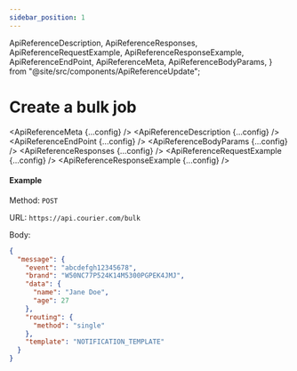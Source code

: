 ```yaml
---
sidebar_position: 1
---
```


  ApiReferenceDescription,
  ApiReferenceResponses,
  ApiReferenceRequestExample,
  ApiReferenceResponseExample,
  ApiReferenceEndPoint,
  ApiReferenceMeta,
  ApiReferenceBodyParams,
} from "@site/src/components/ApiReferenceUpdate";


# Create a bulk job

<ApiReferenceMeta {...config} />
<ApiReferenceDescription {...config} />
<ApiReferenceEndPoint {...config} />
<ApiReferenceBodyParams {...config} />
<ApiReferenceResponses {...config} />
<ApiReferenceRequestExample {...config} />
<ApiReferenceResponseExample {...config} />

#### Example

Method: `POST`

URL: `https://api.courier.com/bulk`

Body:
​

```json
{
  "message": {
    "event": "abcdefgh12345678",
    "brand": "W50NC77P524K14M5300PGPEK4JMJ",
    "data": {
      "name": "Jane Doe",
      "age": 27
    },
    "routing": {
      "method": "single"
    },
    "template": "NOTIFICATION_TEMPLATE"
  }
}
```
